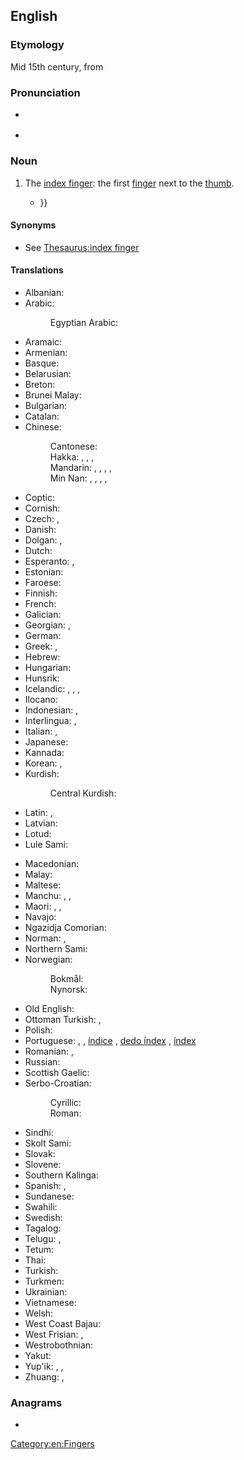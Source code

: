 ==English==

===Etymology===
Mid 15th century, from {{prefix|en|fore|finger}}

===Pronunciation===
* {{a|RP}} {{IPA|en|/ˈfɔːˌfɪŋ.ɡə/}}
* {{a|GenAm}} {{IPA|en|/ˈfɔɹˌfɪŋ.ɡɚ/}}

===Noun===
{{en-noun}}

# {{lb|en|human|_|anatomy}} The [[index finger]]: the first [[finger]] next to the [[thumb]].
#* {{quote-text|en|year=1866|author=Charles Dickens|title=The Signal-Man|url=http://en.wikisource.org/wiki/The_Signal-Man|passage=He touched me on the arm with his '''forefinger''' twice or thrice giving a ghastly nod each time:- {{...}}}}

====Synonyms====
* {{sense|index finger}} See [[Thesaurus:index finger]]

====Translations====
{{trans-top|first finger next to the thumb}}
* Albanian: {{t|sq|gisht tregues|m}}
* Arabic: {{t|ar|سَبَّابَة|f}}
*: Egyptian Arabic: {{t|arz|سبابة|f|tr=sabbāba|sc=Arab}}
* Aramaic: {{t|arc|ܡܛܘܚܬܐ|f|tr=maṭoḥtāʾ|sc=Hebr}}
* Armenian: {{t+|hy|ցուցամատ}}
* Basque: {{t|eu|hatz erakusle}}
* Belarusian: {{t|be|паказа́льны па́лец|m|sc=Cyrl}}
* Breton: {{t+|br|biz-yod|m}}
* Brunei Malay: {{t|kxd|jari talunjuk}}
* Bulgarian: {{t+|bg|показа́лец|m|sc=Cyrl}}
* Catalan: {{t+|ca|índex|m}}
* Chinese:
*: Cantonese: {{t|yue|食指|tr=sik6 zi2}}
*: Hakka: {{t|hak|蛇頭指}}, {{t|hak|蛇头指|tr=sà-thèu-chṳ́}}, {{t|hak|指人指|tr=chṳ́-ngìn-chṳ́, chí-ngìn-chí}}, {{t|hak|拈食指|tr=ngiâm-sṳ̍t-chṳ́, ngiâm-si̍t-chí}}
*: Mandarin: {{t+|cmn|食指|tr=shízhǐ|sc=Hani}}, {{t+|cmn|二拇指|tr=èrmǔzhǐ}}, {{t+|cmn|二指|tr=èrzhǐ}}, {{t|cmn|示指|tr=shìzhǐ}}, {{t|cmn|二拇哥|tr=èrmǔgē}} {{qualifier|slang}}
*: Min Nan: {{t+|nan|二指|tr=jī-cháiⁿ, lī-cháiⁿ}}, {{t+|nan|指指|tr=kí-cháiⁿ, kí-chúiⁿ, kí-chái, kí-chán}}, {{t|nan|食指|tr=si̍t-chí}}, {{t|nan|報路}}, {{t|nan|报路|tr=pò-lō͘}}
* Coptic: {{t|cop|ⲧⲏⲃ ⲛⲡⲛⲓ|m}}
* Cornish: {{t|kw|bys rag|m}}
* Czech: {{t+|cs|ukazovák|m}}, {{t+|cs|ukazováček|m}}
* Danish: {{t+|da|pegefinger}}
* Dolgan: {{t|dlg|ыйар чөмүйэ|tr=ıyar çömüye}}, {{t|dlg|иистэнэр чөмүйэ|tr=iistener çömüye}}
* Dutch: {{t+|nl|wijsvinger|m}}
* Esperanto: {{t|eo|montra fingro}}, {{t+|eo|montrofingro}}
* Estonian: {{t|et|nimetissõrm}}
* Faroese: {{t|fo|fremstifingur|m}}
* Finnish: {{t+|fi|etusormi}}
* French: {{t+|fr|index|m}}
* Galician: {{t+|gl|furabolos|m}}
* Georgian: {{t|ka|სალოკი თითი}}, {{t|ka|საჩვენებელი თითი}}
* German: {{t+|de|Zeigefinger|m}}
* Greek: {{t+|el|δείκτης|m}}, {{t+|el|λιχανός|m}}
* Hebrew: {{t|he|אצבע מורה|m|tr=étzba moré|sc=Hebr}}
* Hungarian: {{t+|hu|mutatóujj}}
* Hunsrik: {{t|hrx|Zeichefinger|m}}
* Icelandic: {{t|is|vísifingur|m}}, {{t|is|sleikifingur|m}}, {{t|is|bendifingur|m}}, {{t|is|vísiputti|m}}
* Ilocano: {{t|ilo|tammudo}}
* Indonesian: {{t+|id|jari telunjuk}}, {{t|id|tarjani}}
* Interlingua: {{t|ia|digito indice}}, {{t|ia|indice}}
* Italian: {{t+|it|indice|m}}, {{t|it|dito indice|m}}
* Japanese: {{t+|ja|人差し指|tr=ひとさしゆび, hitosashiyubi|sc=Jpan}}
* Kannada: {{t-needed|kn}}
* Korean: {{t+|ko|집게손가락|tr=jipge-songarak}}, {{t|ko|검지}}
* Kurdish:
*: Central Kurdish: {{t|ckb|دۆشاومِژە}}
* Latin: {{t|la|index|c}}, {{t|la|digitus salūtāris|m}}
* Latvian: {{t|lv|rādītājpirksts|m}}
* Lotud: {{t|dtr|gontuduk}}
* Lule Sami: {{t|smj|tjutjuk}}
{{trans-mid}}
* Macedonian: {{t|mk|показа́лец|m}}
* Malay: {{t|ms|jari telunjuk}}
* Maltese: {{t|mt|saba’ l-werrej|m}}
* Manchu: {{t|mnc|ᡩ᠋ᡝ᠋ᡵᡤᡝ ᠰᡳᠮᡥᡠᠨ}}, {{t|mnc|ᠮᠣᠴᠣ ᠰᡳᠮᡥᡠᠨ}}, {{t|mnc|ᠵᠣᡵᡳᡵᡝ ᠰᡳᠮᡥᡠᠨ}}
* Maori: {{t|mi|kōroa}}, {{t|mi|takoroa}}, {{t|mi|takonui}}
* Navajo: {{t|nv|álaʼ tsostsʼidí}}
* Ngazidja Comorian: {{t|zdj|sha shahada|c7|c8}}
* Norman: {{t|nrf|preunmié dé|m}} {{qualifier|Jersey}}, {{t|nrf|arideigt|m}} {{qualifier|Guernsey}}
* Northern Sami: {{t|se|čuvdi}}
* Norwegian:
*: Bokmål: {{t|nb|pekefinger|m}}
*: Nynorsk: {{t|nn|peikefinger|m}}
* Old English: {{t|ang|sċytefinger|m}}
* Ottoman Turkish: {{t|ota|سبابه|tr=sebbâbe|sc=ota-Arab}}, {{t|ota|شهادت پرمغی|tr=šahadet barmaği|sc=ota-Arab}}
* Polish: {{t+|pl|palec wskazujący|m-in}}
* Portuguese: {{t+|pt|dedo indicador|m}}, {{t+|pt|indicador|m}}, [[índice]] {{g|m}} {{qualifier|Portugal}}, [[dedo índex]] {{g|m}} {{qualifier|Portugal}}, [[índex]] {{g|m}} {{qualifier|Portugal}}
* Romanian: {{t|ro|deget arătător|n}}, {{t+|ro|arătător|n}}
* Russian: {{t+|ru|указа́тельный па́лец|m}}
* Scottish Gaelic: {{t|gd|sgealbag|f}}
* Serbo-Croatian:
*: Cyrillic: {{t|sh|ка̀жипрст|m}}
*: Roman: {{t+|sh|kàžiprst|m}}
* Sindhi: {{t|sd|ڏسڻي|f}}
* Skolt Sami: {{t|sms|čuõjjiǩ}}
* Slovak: {{t|sk|ukazovák|m}}
* Slovene: {{t+|sl|kazalec|m}}
* Southern Kalinga: {{t|ksc|pattuchu}}
* Spanish: {{t+|es|índice|m}}, {{t|es|dedo índice|m}}
* Sundanese: {{t|su|curuk}}
* Swahili: {{t|sw|kidole cha shahada}}
* Swedish: {{t+|sv|pekfinger|n}}
* Tagalog: {{t|tl|hintuturo}}
* Telugu: {{t|te|చూపుడువేలు}}, {{t+|te|తర్జని}}
* Tetum: {{t|tet|liman fuan hatudu}}
* Thai: {{t+|th|นิ้วชี้}}
* Turkish: {{t+|tr|işaret parmağı}}
* Turkmen: {{t|tk|süýem barmak}}
* Ukrainian: {{t|uk|вказі́вний па́лець|m|sc=Cyrl}}
* Vietnamese: {{t+|vi|ngón tay trỏ}}
* Welsh: {{t+|cy|mynegfys}}
* West Coast Bajau: {{t|bdr|temboro'}}
* West Frisian: {{t|fy|foarste finger}}, {{t|fy|wiisfinger}}
* Westrobothnian: {{t|gmq-bot|slipperbókk|m}}
* Yakut: {{t|sah|сөмүйэ}}
* Yup'ik: {{t|esu|keniun}}, {{t|esu|tekeq}}, {{t|esu|tengayuq}}
* Zhuang: {{t|za|lwgfwngzyinx}}, {{t|za|fwngzyinx}}
{{trans-bottom}}

===Anagrams===
* {{anagrams|en|a=eeffginorr|reoffering}}

[[Category:en:Fingers]]